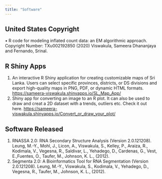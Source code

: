 ```yaml
---
title: "Software"
---
```


## United States Copyright

• R code for modeling inflated count data: an EM algorithmic approach. Copyright Number: TXu002192850 (2020) Viswakula, Sameera Dhananjaya and Fernando, Srinal.

## R Shiny Apps

1. An interactive R Shiny application for creating customizable maps of Sri Lanka. Users can select specific provinces, districts, or DS divisions and export high-quality maps in PNG, PDF, or dynamic HTML formats. <https://sameera-viswakula.shinyapps.io/SL_Map_App/>
2. Shiny app for converting an image to an R plot. It can also be used to draw and creat a 2D dataset with a trends, outliers etc. Check it out here. <https://sameera-viswakula.shinyapps.io/Convert_or_draw_your_plot/>

## Software Released

1.  RNASSA 2.0: RNA Secondary Structure Analysis (Version 2.0.121208). Leung, M.-Y., Mohl, J., Licon, A., Viswakula, S., Kelley, P., Araiza, R., Kodimala, V., Vegesna, R., Saldivar, L., Yehadego, D., Cardenas, G., Vest, E.,Fuentes, O., Taufer, M., Johnson, K. L., (2012).
2.  Segmenta 2.0: A Bioinformatics Tool for RNA Segmentation (Version 2.0.121208). Leung, M.-Y., Viswakula, S., Kodimala, V., Yehadego, D., Vegesna, R., Taufer, M., Johnson, K. L., (2012).

